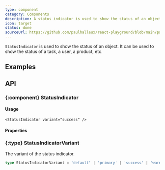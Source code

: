 ```yaml
---
type: component
category: Components
description: A status indicator is used to show the status of an object.
icon: target
status: done
sourceUrl: https://github.com/paulhalleux/react-playground/blob/main/packages/playground/src/components/StatusIndicator/StatusIndicator.tsx
---
```


`StatusIndicator` is used to show the status of an object. It can be used to show the status of a task, a user, a product, etc.

## Examples

<Example name="components/General/StatusIndicator" />

## API

### \{:component} StatusIndicator

#### Usage

```tsx
<StatusIndicator variant="success" />
```

#### Properties

<Properties component="StatusIndicator" />

### \{:type} StatusIndicatorVariant

The variant of the status indicator.

```ts
type StatusIndicatorVariant = 'default' | 'primary' | 'success' | 'warning' | 'danger' | 'info';
```